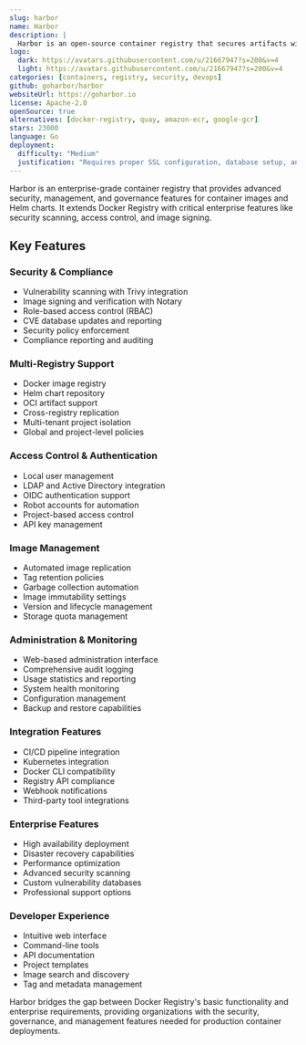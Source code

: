 ```yaml
---
slug: harbor
name: Harbor
description: |
  Harbor is an open-source container registry that secures artifacts with role-based access control, scans images for vulnerabilities, and signs images as trusted.
logo:
  dark: https://avatars.githubusercontent.com/u/21667947?s=200&v=4
  light: https://avatars.githubusercontent.com/u/21667947?s=200&v=4
categories: [containers, registry, security, devops]
github: goharbor/harbor
websiteUrl: https://goharbor.io
license: Apache-2.0
openSource: true
alternatives: [docker-registry, quay, amazon-ecr, google-gcr]
stars: 23000
language: Go
deployment:
  difficulty: "Medium"
  justification: "Requires proper SSL configuration, database setup, and integration with authentication systems. Docker Compose deployment simplifies setup but production needs careful planning."
---
```


Harbor is an enterprise-grade container registry that provides advanced security, management, and governance features for container images and Helm charts. It extends Docker Registry with critical enterprise features like security scanning, access control, and image signing.

## Key Features

### Security & Compliance

- Vulnerability scanning with Trivy integration
- Image signing and verification with Notary
- Role-based access control (RBAC)
- CVE database updates and reporting
- Security policy enforcement
- Compliance reporting and auditing

### Multi-Registry Support

- Docker image registry
- Helm chart repository
- OCI artifact support
- Cross-registry replication
- Multi-tenant project isolation
- Global and project-level policies

### Access Control & Authentication

- Local user management
- LDAP and Active Directory integration
- OIDC authentication support
- Robot accounts for automation
- Project-based access control
- API key management

### Image Management

- Automated image replication
- Tag retention policies
- Garbage collection automation
- Image immutability settings
- Version and lifecycle management
- Storage quota management

### Administration & Monitoring

- Web-based administration interface
- Comprehensive audit logging
- Usage statistics and reporting
- System health monitoring
- Configuration management
- Backup and restore capabilities

### Integration Features

- CI/CD pipeline integration
- Kubernetes integration
- Docker CLI compatibility
- Registry API compliance
- Webhook notifications
- Third-party tool integrations

### Enterprise Features

- High availability deployment
- Disaster recovery capabilities
- Performance optimization
- Advanced security scanning
- Custom vulnerability databases
- Professional support options

### Developer Experience

- Intuitive web interface
- Command-line tools
- API documentation
- Project templates
- Image search and discovery
- Tag and metadata management

Harbor bridges the gap between Docker Registry's basic functionality and enterprise requirements, providing organizations with the security, governance, and management features needed for production container deployments.